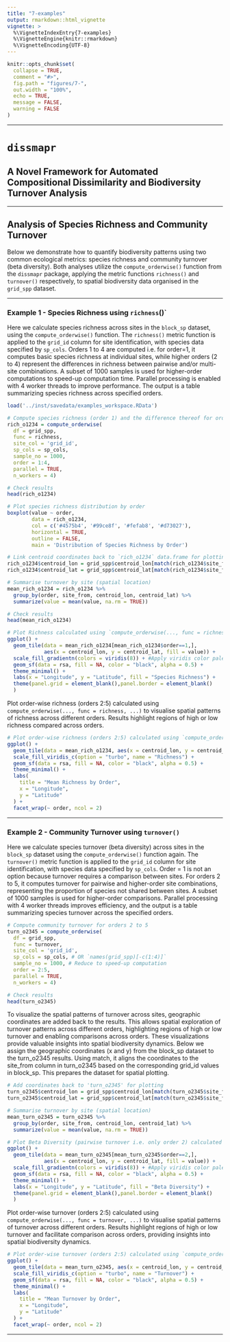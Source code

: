 ```yaml
---
title: "7-examples"
output: rmarkdown::html_vignette
vignette: >
  %\VignetteIndexEntry{7-examples}
  %\VignetteEngine{knitr::rmarkdown}
  %\VignetteEncoding{UTF-8}
---
```


```r
knitr::opts_chunk$set(
  collapse = TRUE,
  comment = "#>",
  fig.path = "figures/7-",
  out.width = "100%",
  echo = TRUE,
  message = FALSE,
  warning = FALSE
)
```

------------------------------------------------------------------------

# `dissmapr`

## A Novel Framework for Automated Compositional Dissimilarity and Biodiversity Turnover Analysis

------------------------------------------------------------------------

## Analysis of Species Richness and Community Turnover

Below we demonstrate how to quantify biodiversity patterns using two common ecological metrics: species richness and community turnover (beta diversity). Both analyses utilize the `compute_orderwise()` function from the `dissmapr` package, applying the metric functions `richness()` and `turnover()` respectively, to spatial biodiversity data organised in the `grid_spp` dataset.

------------------------------------------------------------------------

### Example 1 - Species Richness using `richness`()`

Here we calculate species richness across sites in the `block_sp` dataset, using the `compute_orderwise()` function. The `richness()` metric function is applied to the `grid_id` column for site identification, with species data specified by `sp_cols`. Orders 1 to 4 are computed i.e. for order=1, it computes basic species richness at individual sites, while higher orders (2 to 4) represent the differences in richness between pairwise and/or multi-site combinations. A subset of 1000 samples is used for higher-order computations to speed-up computation time. Parallel processing is enabled with 4 worker threads to improve performance. The output is a table summarizing species richness across specified orders.

```r
load('../inst/savedata/examples_workspace.RData')
```

```r
# Compute species richness (order 1) and the difference thereof for orders 2 to 4
rich_o1234 = compute_orderwise(
  df = grid_spp,
  func = richness,
  site_col = 'grid_id',
  sp_cols = sp_cols,
  sample_no = 1000,
  order = 1:4,
  parallel = TRUE,
  n_workers = 4)

# Check results
head(rich_o1234)
```

```r
# Plot species richness distribution by order
boxplot(value ~ order,
        data = rich_o1234,
        col = c('#4575b4', '#99ce8f', '#fefab8', '#d73027'),
        horizontal = TRUE,
        outline = FALSE,
        main = 'Distribution of Species Richness by Order')

# Link centroid coordinates back to `rich_o1234` data.frame for plotting
rich_o1234$centroid_lon = grid_spp$centroid_lon[match(rich_o1234$site_from, grid_spp$grid_id)]
rich_o1234$centroid_lat = grid_spp$centroid_lat[match(rich_o1234$site_from, grid_spp$grid_id)]

# Summarise turnover by site (spatial location)
mean_rich_o1234 = rich_o1234 %>%
  group_by(order, site_from, centroid_lon, centroid_lat) %>%
  summarize(value = mean(value, na.rm = TRUE))

# Check results
head(mean_rich_o1234)
```

```r
# Plot Richness calculated using `compute_orderwise(..., func = richness, ...)`
ggplot() +
  geom_tile(data = mean_rich_o1234[mean_rich_o1234$order==1,],
            aes(x = centroid_lon, y = centroid_lat, fill = value)) +
  scale_fill_gradientn(colors = viridis(8)) + #Apply viridis color palette
  geom_sf(data = rsa, fill = NA, color = "black", alpha = 0.5) +
  theme_minimal() +
  labs(x = "Longitude", y = "Latitude", fill = "Species Richness") +
  theme(panel.grid = element_blank(),panel.border = element_blank()
  )
```

Plot order-wise richness (orders 2:5) calculated using `compute_orderwise(..., func = richness, ...)` to visualise spatial patterns of richness across different orders. Results highlight regions of high or low richness compared across orders.

```r
# Plot order-wise richness (orders 2:5) calculated using `compute_orderwise(..., func = richness, ...)`
ggplot() +
  geom_tile(data = mean_rich_o1234, aes(x = centroid_lon, y = centroid_lat, fill = value)) +
  scale_fill_viridis_c(option = "turbo", name = "Richness") +
  geom_sf(data = rsa, fill = NA, color = "black", alpha = 0.5) +
  theme_minimal() +
  labs(
    title = "Mean Richness by Order",
    x = "Longitude",
    y = "Latitude"
  ) +
  facet_wrap(~ order, ncol = 2)
```

------------------------------------------------------------------------

### Example 2 - Community Turnover using `turnover()`

Here we calculate species turnover (beta diversity) across sites in the `block_sp` dataset using the `compute_orderwise()` function again. The `turnover()` metric function is applied to the `grid_id` column for site identification, with species data specified by `sp_cols`. Order = 1 is not an option because turnover requires a comparison between sites. For orders 2 to 5, it computes turnover for pairwise and higher-order site combinations, representing the proportion of species not shared between sites. A subset of 1000 samples is used for higher-order comparisons. Parallel processing with 4 worker threads improves efficiency, and the output is a table summarizing species turnover across the specified orders.

```r
# Compute community turnover for orders 2 to 5
turn_o2345 = compute_orderwise(
  df = grid_spp,
  func = turnover,
  site_col = 'grid_id',
  sp_cols = sp_cols, # OR `names(grid_spp)[-c(1:4)]`
  sample_no = 1000, # Reduce to speed-up computation
  order = 2:5,
  parallel = TRUE,
  n_workers = 4)

# Check results
head(turn_o2345)
```

To visualize the spatial patterns of turnover across sites, geographic coordinates are added back to the results. This allows spatial exploration of turnover patterns across different orders, highlighting regions of high or low turnover and enabling comparisons across orders. These visualizations provide valuable insights into spatial biodiversity dynamics.
Below we assign the geographic coordinates (x and y) from the block_sp dataset to the turn_o2345 results. Using match, it aligns the coordinates to the site_from column in turn_o2345 based on the corresponding grid_id values in block_sp. This prepares the dataset for spatial plotting.

```r
# Add coordinates back to 'turn_o2345' for plotting
turn_o2345$centroid_lon = grid_spp$centroid_lon[match(turn_o2345$site_from, grid_spp$grid_id)]
turn_o2345$centroid_lat = grid_spp$centroid_lat[match(turn_o2345$site_from, grid_spp$grid_id)]

# Summarise turnover by site (spatial location)
mean_turn_o2345 = turn_o2345 %>%
  group_by(order, site_from, centroid_lon, centroid_lat) %>%
  summarize(value = mean(value, na.rm = TRUE))

# Plot Beta Diversity (pairwise turnover i.e. only order 2) calculated using `compute_orderwise(..., func = turnover, ...)`
ggplot() +
  geom_tile(data = mean_turn_o2345[mean_turn_o2345$order==2,],
            aes(x = centroid_lon, y = centroid_lat, fill = value)) +
  scale_fill_gradientn(colors = viridis(8)) + #Apply viridis color palette
  geom_sf(data = rsa, fill = NA, color = "black", alpha = 0.5) +
  theme_minimal() +
  labs(x = "Longitude", y = "Latitude", fill = "Beta Diversity") +
  theme(panel.grid = element_blank(),panel.border = element_blank()
  )
```

Plot order-wise turnover (orders 2:5) calculated using `compute_orderwise(..., func = turnover, ...)` to visualise spatial patterns of turnover across different orders. Results highlight regions of high or low turnover and facilitate comparison across orders, providing insights into spatial biodiversity dynamics.

```r
# Plot order-wise turnover (orders 2:5) calculated using `compute_orderwise(..., func = turnover, ...)`
ggplot() +
  geom_tile(data = mean_turn_o2345, aes(x = centroid_lon, y = centroid_lat, fill = value)) +
  scale_fill_viridis_c(option = "turbo", name = "Turnover") +
  geom_sf(data = rsa, fill = NA, color = "black", alpha = 0.5) +
  theme_minimal() +
  labs(
    title = "Mean Turnover by Order",
    x = "Longitude",
    y = "Latitude"
  ) +
  facet_wrap(~ order, ncol = 2)
```

------------------------------------------------------------------------
